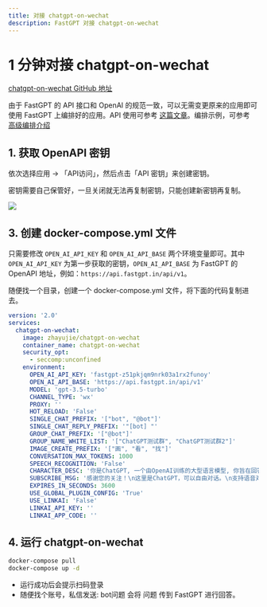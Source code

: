 ```yaml
---
title: 对接 chatgpt-on-wechat
description: FastGPT 对接 chatgpt-on-wechat
---
```



# 1 分钟对接 chatgpt-on-wechat

[chatgpt-on-wechat GitHub 地址](https://github.com/zhayujie/chatgpt-on-wechat)

由于 FastGPT 的 API 接口和 OpenAI 的规范一致，可以无需变更原来的应用即可使用 FastGPT 上编排好的应用。API 使用可参考 [这篇文章](/docs/use-cases/external-integration/openapi/)。编排示例，可参考 [高级编排介绍](/docs/workflow/intro)

## 1. 获取 OpenAPI 密钥

依次选择应用 -> 「API访问」，然后点击「API 密钥」来创建密钥。

<Alert context="warning">
密钥需要自己保管好，一旦关闭就无法再复制密钥，只能创建新密钥再复制。
</Alert>

![](/imgs/fastgpt-api1.jpg)


## 3. 创建 docker-compose.yml 文件

只需要修改 `OPEN_AI_API_KEY` 和 `OPEN_AI_API_BASE` 两个环境变量即可。其中 `OPEN_AI_API_KEY` 为第一步获取的密钥，`OPEN_AI_API_BASE` 为 FastGPT 的 OpenAPI 地址，例如：`https://api.fastgpt.in/api/v1`。

随便找一个目录，创建一个 docker-compose.yml 文件，将下面的代码复制进去。

```yml
version: '2.0'
services:
  chatgpt-on-wechat:
    image: zhayujie/chatgpt-on-wechat
    container_name: chatgpt-on-wechat
    security_opt:
      - seccomp:unconfined
    environment:
      OPEN_AI_API_KEY: 'fastgpt-z51pkjqm9nrk03a1rx2funoy'
      OPEN_AI_API_BASE: 'https://api.fastgpt.in/api/v1'
      MODEL: 'gpt-3.5-turbo'
      CHANNEL_TYPE: 'wx'
      PROXY: ''
      HOT_RELOAD: 'False'
      SINGLE_CHAT_PREFIX: '["bot", "@bot"]'
      SINGLE_CHAT_REPLY_PREFIX: '"[bot] "'
      GROUP_CHAT_PREFIX: '["@bot"]'
      GROUP_NAME_WHITE_LIST: '["ChatGPT测试群", "ChatGPT测试群2"]'
      IMAGE_CREATE_PREFIX: '["画", "看", "找"]'
      CONVERSATION_MAX_TOKENS: 1000
      SPEECH_RECOGNITION: 'False'
      CHARACTER_DESC: '你是ChatGPT, 一个由OpenAI训练的大型语言模型, 你旨在回答并解决人们的任何问题，并且可以使用多种语言与人交流。'
      SUBSCRIBE_MSG: '感谢您的关注！\n这里是ChatGPT，可以自由对话。\n支持语音对话。\n支持图片输入。\n支持图片输出，画字开头的消息将按要求创作图片。\n支持tool、角色扮演和文字冒险等丰富的插件。\n输入{trigger_prefix}#help 查看详细指令。'
      EXPIRES_IN_SECONDS: 3600
      USE_GLOBAL_PLUGIN_CONFIG: 'True'
      USE_LINKAI: 'False'
      LINKAI_API_KEY: ''
      LINKAI_APP_CODE: ''

```

## 4. 运行 chatgpt-on-wechat

```bash
docker-compose pull
docker-compose up -d
```

* 运行成功后会提示扫码登录
* 随便找个账号，私信发送: bot问题  会将 问题 传到 FastGPT 进行回答。
